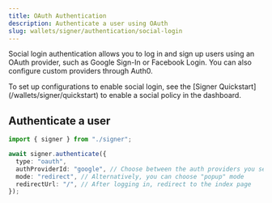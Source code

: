 ```yaml
---
title: OAuth Authentication
description: Authenticate a user using OAuth
slug: wallets/signer/authentication/social-login
---
```


Social login authentication allows you to log in and sign up users using an OAuth provider, such as Google Sign-In or Facebook Login. You can also configure custom providers through Auth0.

<Tip>
  To set up configurations to enable social login, see the [Signer
  Quickstart](/wallets/signer/quickstart) to enable a social policy in the
  dashboard.
</Tip>

## Authenticate a user

<CodeBlocks>

```ts twoslash example.ts
import { signer } from "./signer";

await signer.authenticate({
  type: "oauth",
  authProviderId: "google", // Choose between the auth providers you selected to support from your auth policy
  mode: "redirect", // Alternatively, you can choose "popup" mode
  redirectUrl: "/", // After logging in, redirect to the index page
});
```

<Markdown src="../../../shared/signer/signer.mdx" />

</CodeBlocks>
